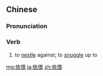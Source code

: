 ==Chinese==
{{zh-forms}}

===Pronunciation===
{{zh-pron
|m=yīwēi
|c=ji1 wui1
|mn=xm:i-oe
|cat=v
}}

===Verb===
{{zh-verb}}

# to [[nestle]] against; to [[snuggle]] up to

[[mg:依偎]]
[[ja:依偎]]
[[zh:依偎]]